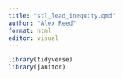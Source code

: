 ```yaml
---
title: "stl_lead_inequity.qmd"
author: "Alex Reed"
format: html
editor: visual
---
```


```r
library(tidyverse)
library(janitor)
```
